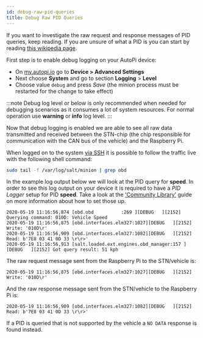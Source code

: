 ```yaml
---
id: debug-raw-pid-queries
title: Debug Raw PID Queries
---
```



If you want to investigate the raw request and response messages of PID queries, keep reading. If
you are unsure of what a PID is you can start by reading
[this wikipedia page](https://en.wikipedia.org/wiki/OBD-II_PIDs).

First step is to enable debug logging on your AutoPi device:

* On [my.autopi.io](https://my.autopi.io) go to **Device > Advanced Settings**
* Next choose **System** and go to section **Logging** > **Level**
* Choose value `debug` and press *Save* (the minion process must be restarted for the change to
  take effect)

:::note
Debug log level or below is only recommended when needed for debugging scenarios as it consumes a
lot of system resources. For normal operation use **warning** or **info** log level.
:::

Now that debug logging is enabled we are able to see all raw data transmitted and received between
the STN-chip (the chip responsible for communication with the CAN bus of the vehicle) and the
Raspberry Pi.

When logged on to the system [via SSH](/getting_started/developer_guides/how_to_ssh_to_your_device.mdx) it is possible to
follow the traffic live with the following shell command:

```bash
sudo tail -f /var/log/salt/minion | grep obd
```

In the example log output below we will look at the PID query for **speed**. In order to see this
log output on your device it is required to have a *PID Logger* setup for PID **speed**. Take a
look at the ['Community Library'](/cloud/obd_library/community_library.mdx)
guide on more information about how to set those up.

```
2020-05-19 11:16:56,874 [obd.obd          :269 ][DEBUG   ][2152] Querying command: 010D: Vehicle Speed
2020-05-19 11:16:56,875 [obd.interfaces.elm327:1027][DEBUG   ][2152] Write: '010D\r'
2020-05-19 11:16:56,909 [obd.interfaces.elm327:1082][DEBUG   ][2152] Read: b'7E8 03 41 0D 33 \r\r>'
2020-05-19 11:16:56,913 [salt.loaded.ext.engines.obd_manager:157 ][DEBUG   ][2152] Got query result: 51 kph
```

The raw request message sent from the Raspberry Pi to the STN/vehicle is:

```
2020-05-19 11:16:56,875 [obd.interfaces.elm327:1027][DEBUG   ][2152] Write: '010D\r'
```

And the raw response message sent from the STN/vehicle to the Raspberry Pi is:

```
2020-05-19 11:16:56,909 [obd.interfaces.elm327:1082][DEBUG   ][2152] Read: b'7E8 03 41 0D 33 \r\r>'
```

If a PID is queried that is not supported by the vehicle a `NO DATA` response is found instead.

<Discussion
  title="Debug Raw PID Queries"
  url="https://community.autopi.io/t/guide-debug-raw-pid-queries/2034"
/>
